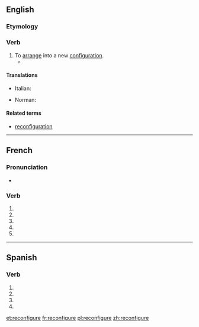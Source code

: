 {{also|reconfiguré}}

==English==

===Etymology===
{{prefix|re|configure|lang=en}}

===Verb===
{{en-verb|reconfigur}}

# To [[arrange]] into a new [[configuration]].
#* {{quote-magazine|date=2013-05-17
|author=George Monbiot|authorlink=George Monbiot
|title=Money just makes the rich suffer
|volume=188|issue=23|page=19
|magazine={{w|The Guardian Weekly}}
|url=http://www.guardian.co.uk/commentisfree/2013/may/06/politics-envy-keenest-rich
|passage=In order to grant the rich these pleasures, the social contract is '''reconfigured'''. The welfare state is dismantled. Essential public services are cut so that the rich may pay less tax.&nbsp;[&hellip;]}}

====Translations====
{{trans-top|arrange in a new configuration}}
* Italian: {{t|it|riconfigurare}}
{{trans-mid}}
* Norman: {{t|nrf|èrconfidguther}}
{{trans-bottom}}

====Related terms====
* [[reconfiguration]]

----

==French==

===Pronunciation===
* {{homophones|lang=fr|reconfigurent|reconfigures}}

===Verb===
{{fr-verb-form}}

# {{inflection of|reconfigurer||1|s|pres|indc|lang=fr}}
# {{inflection of|reconfigurer||3|s|pres|indc|lang=fr}}
# {{inflection of|reconfigurer||1|s|pres|subj|lang=fr}}
# {{inflection of|reconfigurer||3|s|pres|subj|lang=fr}}
# {{inflection of|reconfigurer||2|s|impr|lang=fr}}

----

==Spanish==

===Verb===
{{es-verb-form}}

# {{es-verb form of|ending=ar|mood=subjunctive|tense=present|pers=1|number=singular|reconfigurar}}
# {{es-verb form of|ending=ar|mood=subjunctive|tense=present|pers=2|formal=yes|number=singular|reconfigurar}}
# {{es-verb form of|ending=ar|mood=subjunctive|tense=present|pers=3|number=singular|reconfigurar}}
# {{es-verb form of|ending=ar|mood=imperative|pers=2|formal=yes|number=singular|reconfigurar}}

[[et:reconfigure]]
[[fr:reconfigure]]
[[pl:reconfigure]]
[[zh:reconfigure]]